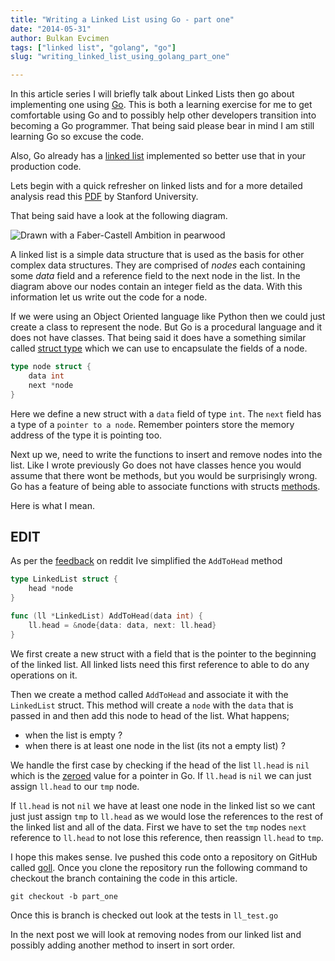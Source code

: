 ```yaml
---
title: "Writing a Linked List using Go - part one"
date: "2014-05-31"
author: Bulkan Evcimen
tags: ["linked list", "golang", "go"]
slug: "writing_linked_list_using_golang_part_one"

---
```


In this article series I will briefly talk about Linked Lists then go about implementing one using [Go](https://golang.org). This is both a learning exercise for me to get comfortable using Go and to possibly help other developers transition into becoming a Go programmer. That being said please bear in mind I am still learning Go so excuse the code.

Also, Go already has a [linked list](https://golang.org/pkg/container/list/) implemented so better use that in your production code.

Lets begin with a quick refresher on linked lists and for a more detailed analysis read this [PDF](https://cslibrary.stanford.edu/103/LinkedListBasics.pdf) by Stanford University.

That being said have a look at the following diagram.


<div className="Image__Small">
  <img src="./images/ll.jpg" alt="Drawn with a Faber-Castell Ambition in pearwood" />
</div>

A linked list is a simple data structure that is used as the basis for other complex data structures. They are comprised of _nodes_ each containing some _data_ field and a reference field to the next node in the list. In the diagram above our nodes contain an integer field as the data. With this information let us write out the code for a node.

If we were using an Object Oriented language like Python then we could just create a class to represent the node. But Go is a procedural language and it does not have classes. That being said it does have a something similar called [struct type](https://golang.org/ref/spec#Struct_types) which we can use to encapsulate the fields of a node.

```go
type node struct {
    data int
    next *node
}
```

Here we define a new struct with a `data` field of type `int`. The `next` field has a type of a `pointer to a node`. Remember pointers store the memory address of the type it is pointing too.

Next up we, need to write the functions to insert and remove nodes into the list. Like I wrote previously Go does not have classes hence you would assume that there wont be methods, but you would be surprisingly wrong. Go has a feature of being able to associate functions with structs [methods](https://gobyexample.com/methods).

Here is what I mean.

EDIT
----

As per the [feedback](https://www.reddit.com/r/golang/comments/1fdfud/im_learning_go_so_i_started_writing_a_linked_list/ca9ci1k) on reddit Ive simplified the `AddToHead` method

```go
type LinkedList struct {
    head *node
}

func (ll *LinkedList) AddToHead(data int) {
    ll.head = &node{data: data, next: ll.head}
}
```

We first create a new struct with a field that is the pointer to the beginning of the linked list. All linked lists need this first reference to able to do any operations on it.

Then we create a method called `AddToHead` and associate it with the `LinkedList` struct. This method will create a `node` with the `data` that is passed in and then add this node to head of the list. What happens;

* when the list is empty ?
* when there is at least one node in the list (its not a empty list) ?

We handle the first case by checking if the head of the list `ll.head` is `nil` which is the [zeroed](https://golang.org/doc/effective_go.html#allocation_new) value for a pointer in Go. If `ll.head` is `nil` we can just assign `ll.head` to our `tmp` node.

If `ll.head` is not `nil` we have at least one node in the linked list so we cant just just assign `tmp` to `ll.head` as we would lose the references to the rest of the linked list and all of the data. First we have to set the `tmp` nodes `next` reference to `ll.head` to not lose this reference, then reassign `ll.head` to `tmp`.

I hope this makes sense. Ive pushed this code onto a repository on GitHub called [goll](https://github.com/bulkan/goll). Once you clone the repository run the following command to checkout the branch containing the code in this article.

`git checkout -b part_one`

Once this is branch is checked out look at the tests in `ll_test.go`

In the next post we will look at removing nodes from our linked list and possibly adding another method to insert in sort order.
